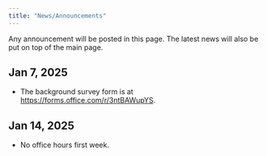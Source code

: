 ```yaml
---
title: "News/Announcements"
---
```


Any announcement will be posted in this page. The latest news will also be put on top of the main page.

## Jan 7, 2025

-   The background survey form is at [https://forms.office.com/r/3ntBAWupYS](https://nam02.safelinks.protection.outlook.com/?url=https%3A%2F%2Fforms.office.com%2Fr%2F3ntBAWupYS&data=05%7C02%7Ccheng-han.yu%40marquette.edu%7C754dacb312df459315d508dd2f48107e%7Cabe32f68c72d420db5bd750c63a268e4%7C0%7C0%7C638718708750586481%7CUnknown%7CTWFpbGZsb3d8eyJFbXB0eU1hcGkiOnRydWUsIlYiOiIwLjAuMDAwMCIsIlAiOiJXaW4zMiIsIkFOIjoiTWFpbCIsIldUIjoyfQ%3D%3D%7C0%7C%7C%7C&sdata=hqHeIw%2Btk05LxhBz%2Bx6SG1WDKPyNvnFIH0sL18IuMLM%3D&reserved=0).

## Jan 14, 2025

- No office hours first week.


<!-- ## Jan 16, 2024 -->

<!-- -   Please bring your laptop this Thursday. We'll set up our computing environment and get it ready for doing data science. -->

<!-- ## Jan 17, 2024 -->

<!-- <https://workforcenow.adp.com/mascsr/default/mdf/recruitment/recruitment.html?cid=03db93ed-1b1c-4447-805d-a674958c23e6&ccId=19000101_000001&jobId=480911&lang=en_US> -->

<!-- Deadline -->

<!-- Applicants should submit their application by February 1, 2024. -->
